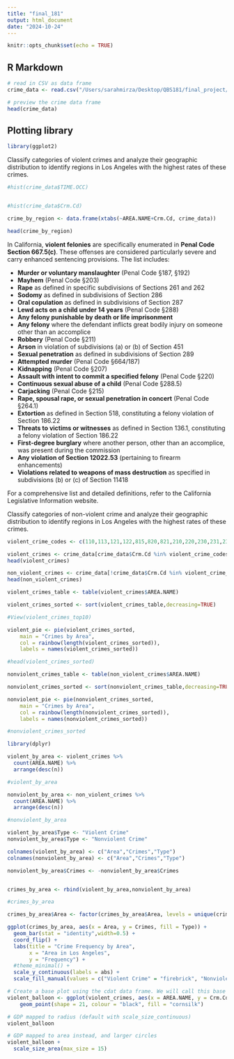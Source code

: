 ```yaml
---
title: "final_181"
output: html_document
date: "2024-10-24"
---
```


```r
knitr::opts_chunk$set(echo = TRUE)
```

## R Markdown



```r

# read in CSV as data frame
crime_data <- read.csv("/Users/sarahmirza/Desktop/QBS181/final_project/Crime_Data_from_2020_to_Present.csv")

```

```r
# preview the crime data frame 
head(crime_data)
```


## Plotting library


```r
library(ggplot2)
```


Classify categories of violent crimes and analyze their geographic distribution to identify regions in Los Angeles with the highest rates of these crimes.

```r
#hist(crime_data$TIME.OCC)


#hist(crime_data$Crm.Cd)

crime_by_region <- data.frame(xtabs(~AREA.NAME+Crm.Cd, crime_data))

head(crime_by_region)


```

In California, **violent felonies** are specifically enumerated in **Penal Code Section 667.5(c)**. These offenses are considered particularly severe and carry enhanced sentencing provisions. The list includes:

- **Murder or voluntary manslaughter** (Penal Code §187, §192)
- **Mayhem** (Penal Code §203)
- **Rape** as defined in specific subdivisions of Sections 261 and 262
- **Sodomy** as defined in subdivisions of Section 286
- **Oral copulation** as defined in subdivisions of Section 287
- **Lewd acts on a child under 14 years** (Penal Code §288)
- **Any felony punishable by death or life imprisonment**
- **Any felony** where the defendant inflicts great bodily injury on someone other than an accomplice
- **Robbery** (Penal Code §211)
- **Arson** in violation of subdivisions (a) or (b) of Section 451
- **Sexual penetration** as defined in subdivisions of Section 289
- **Attempted murder** (Penal Code §664/187)
- **Kidnapping** (Penal Code §207)
- **Assault with intent to commit a specified felony** (Penal Code §220)
- **Continuous sexual abuse of a child** (Penal Code §288.5)
- **Carjacking** (Penal Code §215)
- **Rape, spousal rape, or sexual penetration in concert** (Penal Code §264.1)
- **Extortion** as defined in Section 518, constituting a felony violation of Section 186.22
- **Threats to victims or witnesses** as defined in Section 136.1, constituting a felony violation of Section 186.22
- **First-degree burglary** where another person, other than an accomplice, was present during the commission
- **Any violation of Section 12022.53** (pertaining to firearm enhancements)
- **Violations related to weapons of mass destruction** as specified in subdivisions (b) or (c) of Section 11418

For a comprehensive list and detailed definitions, refer to the California Legislative Information website.  


Classify categories of non-violent crime and analyze their geographic distribution to identify regions in Los Angeles with the highest rates of these crimes.


```r
violent_crime_codes <- c(110,113,121,122,815,820,821,210,220,230,231,235,236,250,251,761,926,435,436,437,622,623,624,625,626,627,647,763,928,930)
```

```r
violent_crimes <- crime_data[crime_data$Crm.Cd %in% violent_crime_codes,]
head(violent_crimes)

non_violent_crimes <- crime_data[!crime_data$Crm.Cd %in% violent_crime_codes]
head(non_violent_crimes)
```

```r
violent_crimes_table <- table(violent_crimes$AREA.NAME)

violent_crimes_sorted <- sort(violent_crimes_table,decreasing=TRUE)

#View(violent_crimes_top10)

violent_pie <- pie(violent_crimes_sorted,
    main = "Crimes by Area",
    col = rainbow(length(violent_crimes_sorted)),
    labels = names(violent_crimes_sorted))

#head(violent_crimes_sorted)
```
```r
nonviolent_crimes_table <- table(non_violent_crimes$AREA.NAME)

nonviolent_crimes_sorted <- sort(nonviolent_crimes_table,decreasing=TRUE)

nonviolent_pie <- pie(nonviolent_crimes_sorted,
    main = "Crimes by Area",
    col = rainbow(length(nonviolent_crimes_sorted)),
    labels = names(nonviolent_crimes_sorted))

#nonviolent_crimes_sorted
```

```r
library(dplyr)

violent_by_area <- violent_crimes %>%
  count(AREA.NAME) %>%                     
  arrange(desc(n))    

#violent_by_area

nonviolent_by_area <- non_violent_crimes %>%
  count(AREA.NAME) %>%
  arrange(desc(n))

#nonviolent_by_area

violent_by_area$Type <- "Violent Crime"
nonviolent_by_area$Type <- "Nonviolent Crime"

colnames(violent_by_area) <- c("Area","Crimes","Type")
colnames(nonviolent_by_area) <- c("Area","Crimes","Type")

nonviolent_by_area$Crimes <- -nonviolent_by_area$Crimes


crimes_by_area <- rbind(violent_by_area,nonviolent_by_area)

#crimes_by_area

crimes_by_area$Area <- factor(crimes_by_area$Area, levels = unique(crimes_by_area$Area))
```

```r
ggplot(crimes_by_area, aes(x = Area, y = Crimes, fill = Type)) +
  geom_bar(stat = "identity",width=0.5) +
  coord_flip() +
  labs(title = "Crime Frequency by Area",
       x = "Area in Los Angeles",
       y = "Frequency") +
  #theme_minimal() +
  scale_y_continuous(labels = abs) +
  scale_fill_manual(values = c("Violent Crime" = "firebrick", "Nonviolent Crime" = "mediumpurple4"))

```


```r
# Create a base plot using the cdat data frame. We will call this base plot `cdat_sp` (for cdat scatter plot)
violent_balloon <- ggplot(violent_crimes, aes(x = AREA.NAME, y = Crm.Cd, size = AREA)) +
    geom_point(shape = 21, colour = "black", fill = "cornsilk")

# GDP mapped to radius (default with scale_size_continuous)
violent_balloon

# GDP mapped to area instead, and larger circles
violent_balloon +
  scale_size_area(max_size = 15)
```



